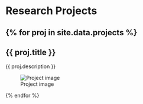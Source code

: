 # Research Projects

{% for proj in site.data.projects %}
---

## {{ proj.title }}
{{ proj.description }}

![Project image]({{ proj.image }})

{% endfor %}
